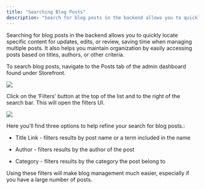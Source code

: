 ```yaml
---
title: "Searching Blog Posts"
description: "Search for blog posts in the backend allows you to quickly locate specific content for updates, edits, or review, saving time when managing multiple posts."
---
```


Searching for blog posts in the backend allows you to quickly locate specific content for updates, edits, or review, saving time when managing multiple posts. It also helps you maintain organization by easily accessing posts based on titles, authors, or other criteria.

To search blog posts, navigate to the Posts tab of the admin dashboard found under Storefront.

![](https://vendo-production-res.cloudinary.com/image/upload/w_1920/q_auto/v1738166764/docs/Storefront/Search%20Posts/7.3.3.1_Searching_Posts_-_Navigate_To_Tab_mjpr2j.png)

Click on the ‘Filters’ button at the top of the list and to the right of the search bar. This will open the filters UI.

![](https://vendo-production-res.cloudinary.com/image/upload/w_1920/q_auto/v1738166764/docs/Storefront/Search%20Posts/7.3.3.2_Searching_Posts_-_Filters_nze4vm.png)

Here you’ll find three options to help refine your search for blog posts.:

* Title Link - filters results by post name or a term included in the name

* Author - filters results by the author of the post

* Category - filters results by the category the post belong to

Using these filters will make blog management much easier, especially if you have a large number of posts.